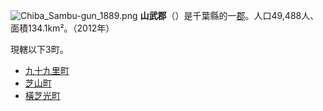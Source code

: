 {{日本郡
| 郡 = 山武郡
| 日文原名 = 山武郡
| 平假名 = さんぶぐん
| 羅馬字拼音 = Sanbu-gun
| 地圖 =
| 都道府縣 = 千葉縣
| 編號 = 
| 町 = 3
| 村 = 
| 經度 = 
| 緯度 = 
| 註記 = 
|}}
[[File:Chiba_Sambu-gun_1889.png|right]]
'''山武郡'''（{{jpn|j=山武郡|hg=さんぶぐん|rm=Sanbu gun|f=y}}）是千葉縣的一[[郡|郡]]。人口49,488人、面積134.1km²。（2012年）

現轄以下3町。
*[[九十九里町|九十九里町]]
*[[芝山町|芝山町]]
*[[橫芝光町|橫芝光町]]

{{千葉縣}}{{Authority control}}